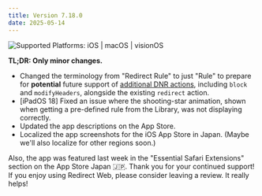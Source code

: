 ```yaml
---
title: Version 7.18.0
date: 2025-05-14
---
```


![Supported Platforms: iOS | macOS | visionOS](https://img.shields.io/badge/Platforms-iOS%20|%20macOS%20|%20visionOS-white)

**TL;DR: Only minor changes.**

* Changed the terminology from "Redirect Rule" to just "Rule" to prepare for **potential** future support of [additional DNR actions](https://developer.mozilla.org/en-US/docs/Mozilla/Add-ons/WebExtensions/API/declarativeNetRequest/RuleAction), including `block` and `modifyHeaders`, alongside the existing `redirect` action.
* [iPadOS 18] Fixed an issue where the shooting-star animation, shown when getting a pre-defined rule from the Library, was not displaying correctly.
* Updated the app descriptions on the App Store.
* Localized the app screenshots for the iOS App Store in Japan. (Maybe we'll also localize for other regions soon.)

<!--truncate-->

Also, the app was featured last week in the "Essential Safari Extensions" section on the App Store Japan 🇯🇵. Thank you for your continued support! If you enjoy using Redirect Web, please consider leaving a review. It really helps!
